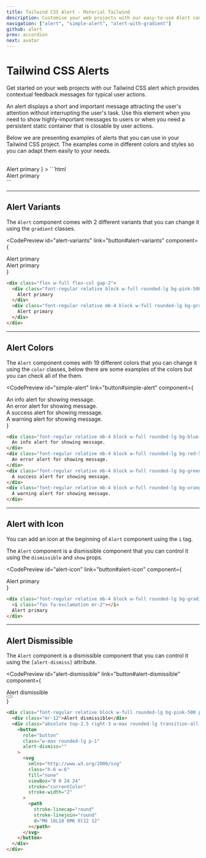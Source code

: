 ```yaml
---
title: Tailwind CSS Alert - Material Tailwind
description: Customise your web projects with our easy-to-use Alert component for Tailwind CSS using Material Design guidelines.
navigation: ["alert", "simple-alert", "alert-with-gradient"]
github: alert
prev: accordion
next: avatar
---
```


# Tailwind CSS Alerts

Get started on your web projects with our Tailwind CSS alert which provides contextual feedback messages for typical user actions.

An alert displays a short and important message attracting the user's attention without interrupting the user's task. Use this element when you need to show highly-important messages to users or when you need a persistent static container that is closable by user actions.

Below we are presenting examples of alerts that you can use in your Tailwind CSS project. The examples come in different colors and styles so you can adapt them easily to your needs.

<br />
<CodePreview
  id="alert"
  link="button#alert"
  component={
    <div className="font-regular relative block w-full rounded-lg bg-pink-500 p-4 text-base leading-5 text-white opacity-100">
      Alert primary
    </div>
  }
>
  ```html
  <div class="font-regular relative block w-full rounded-lg bg-pink-500 p-4 text-base leading-5 text-white opacity-100">
    Alert primary
  </div>
  ```
</CodePreview>

---

## Alert Variants

The <Code>Alert</Code> component comes with 2 different variants that you can change it using the <Code>gradient</Code> classes.

<CodePreview
  id="alert-variants"
  link="button#alert-variants"
  component={
    <div className="flex w-full flex-col gap-2">
      <div className="font-regular relative block w-full rounded-lg bg-pink-500 p-4 text-base leading-5 text-white opacity-100">Alert primary</div>
      <div className="font-regular relative mb-4 block w-full rounded-lg bg-gradient-to-tr from-pink-600 to-pink-400 p-4 text-base leading-5 text-white opacity-100">Alert primary</div>
    </div>
  }
>
  ```html
  <div class="flex w-full flex-col gap-2">
    <div class="font-regular relative block w-full rounded-lg bg-pink-500 p-4 text-base leading-5 text-white opacity-100">
      Alert primary
    </div>
    <div class="font-regular relative mb-4 block w-full rounded-lg bg-gradient-to-tr from-pink-600 to-pink-400 p-4 text-base leading-5 text-white opacity-100">
      Alert primary
    </div>
  </div>
  ```
</CodePreview>

---

## Alert Colors

The <Code>Alert</Code> component comes with 19 different colors that you can change it using the <Code>color</Code> classes, below there are some examples of the colors but you can check all of the them.

<CodePreview
  id="simple-alert"
  link="button#simple-alert"
  component={
    <div className="block w-full">
      <div className="font-regular relative mb-4 block w-full rounded-lg bg-blue-500 p-4 text-base leading-5 text-white opacity-100">An info alert for showing message.</div>
      <div className="font-regular relative mb-4 block w-full rounded-lg bg-red-500 p-4 text-base leading-5 text-white opacity-100">An error alert for showing message.</div>
      <div className="font-regular relative mb-4 block w-full rounded-lg bg-green-500 p-4 text-base leading-5 text-white opacity-100">A success alert for showing message.</div>
      <div className="font-regular relative mb-4 block w-full rounded-lg bg-orange-500 p-4 text-base leading-5 text-white opacity-100">A warning alert for showing message.</div>
    </div>
  }
>
  ```html
  <div class="font-regular relative mb-4 block w-full rounded-lg bg-blue-500 p-4 text-base leading-5 text-white opacity-100">
    An info alert for showing message.
  </div>
  <div class="font-regular relative mb-4 block w-full rounded-lg bg-red-500 p-4 text-base leading-5 text-white opacity-100">
    An error alert for showing message.
  </div>
  <div class="font-regular relative mb-4 block w-full rounded-lg bg-green-500 p-4 text-base leading-5 text-white opacity-100">
    A success alert for showing message.
  </div>
  <div class="font-regular relative mb-4 block w-full rounded-lg bg-orange-500 p-4 text-base leading-5 text-white opacity-100">
    A warning alert for showing message.
  </div>
  ```
</CodePreview>

---

## Alert with Icon

You can add an icon at the beginning of <Code>Alert</Code> component using the <Code>i</Code> tag.

The <Code>Alert</Code> component is a dismissible component that you can control it using the <Code>dismissible</Code> and <Code>show</Code> props.

<CodePreview
  id="alert-icon"
  link="button#alert-icon"
  component={
    <div className="font-regular relative mb-4 block w-full rounded-lg bg-gradient-to-tr from-pink-600 to-pink-400 p-4 text-base leading-5 text-white opacity-100">
      <i className="fas fa-exclamation mr-2"></i>
      Alert primary
    </div>
  }
>
  ```html
  <div class="font-regular relative mb-4 block w-full rounded-lg bg-gradient-to-tr from-pink-600 to-pink-400 p-4 text-base leading-5 text-white opacity-100">
    <i class="fas fa-exclamation mr-2"></i>
    Alert primary
  </div>
  ```
</CodePreview>


---

## Alert Dismissible

The <Code>Alert</Code> component is a dismissible component that you can control it using the <Code>[alert-dismiss]</Code> attribute.

<CodePreview
  id="alert-dismissible"
  link="button#alert-dismissible"
  component={
    <div className="font-regular relative block w-full rounded-lg bg-pink-500 p-4 text-base leading-5 text-white opacity-100" alert-dismiss>
      <div className="mr-12">Alert dismissible</div>
      <div className="absolute top-2.5 right-3 w-max rounded-lg transition-all hover:bg-white hover:bg-opacity-20">
        <button
          role="button"
          className="w-max rounded-lg p-1"
          alert-dismiss=""
        >
          <svg
            xmlns="http://www.w3.org/2000/svg"
            className="h-6 w-6"
            fill="none"
            viewBox="0 0 24 24"
            stroke="currentColor"
            stroke-width="2"
          >
            <path
              stroke-linecap="round"
              stroke-linejoin="round"
              d="M6 18L18 6M6 6l12 12"
            ></path>
          </svg>
        </button>
      </div>
    </div>
  }
>
  ```html
  <div class="font-regular relative block w-full rounded-lg bg-pink-500 p-4 text-base leading-5 text-white opacity-100" alert-dismiss>
    <div class="mr-12">Alert dismissible</div>
    <div class="absolute top-2.5 right-3 w-max rounded-lg transition-all hover:bg-white hover:bg-opacity-20">
      <button
        role="button"
        class="w-max rounded-lg p-1"
        alert-dismiss=""
      >
        <svg
          xmlns="http://www.w3.org/2000/svg"
          class="h-6 w-6"
          fill="none"
          viewBox="0 0 24 24"
          stroke="currentColor"
          stroke-width="2"
        >
          <path
            stroke-linecap="round"
            stroke-linejoin="round"
            d="M6 18L18 6M6 6l12 12"
          ></path>
        </svg>
      </button>
    </div>
  </div>
  ```
</CodePreview>

